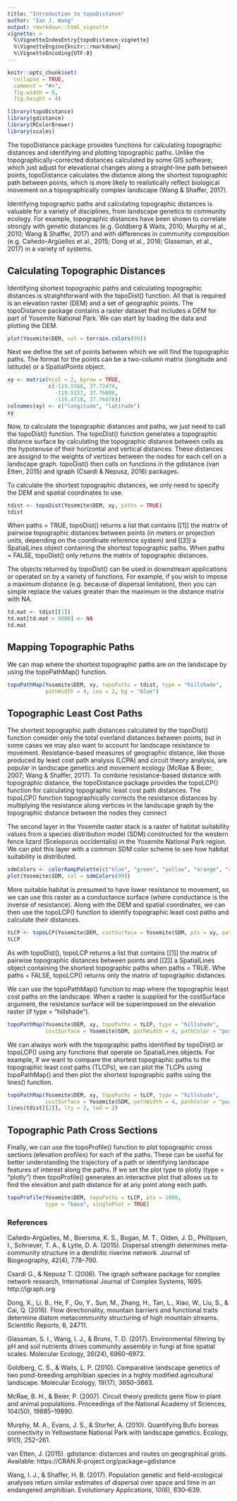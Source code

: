 ---
title: "Introduction to topoDistance"
author: "Ian J. Wang"
output: rmarkdown::html_vignette
vignette: >
  %\VignetteIndexEntry{topoDistance-vignette}
  %\VignetteEngine{knitr::rmarkdown}
  %\VignetteEncoding{UTF-8}
---

```{r, include = FALSE}
knitr::opts_chunk$set(
  collapse = TRUE,
  comment = "#>",
  fig.width = 6,
  fig.height = 4)

```

```{r setup, include = FALSE}
library(topoDistance)
library(gdistance)
library(RColorBrewer)
library(scales)
```

The topoDistance package provides functions for calculating topographic distances and identifying and plotting topographic paths.  Unlike the topographically-corrected distances calculated by some GIS software, which just adjust for elevational changes along a straight-line path between points, topoDistance calculates the distance along the shortest topographic path between points, which is more likely to realistically reflect biological movement on a topographically complex landscape (Wang & Shaffer, 2017).

Identifying topographic paths and calculating topographic distances is valuable for a variety of disciplines, from landscape genetics to community ecology.  For example, topographic distances have been shown to correlate strongly with genetic distances (e.g. Goldberg & Waits, 2010; Murphy et al., 2010; Wang & Shaffer, 2017) and with differences in community composition (e.g. Cañedo-Argüelles et al., 2015; Dong et al., 2016; Glassman, et al., 2017) in a variety of systems.  

## Calculating Topographic Distances
Identifying shortest topographic paths and calculating topographic distances is straightforward with the topoDist() function.  All that is required is an elevation raster (DEM) and a set of geographic points.  The topoDistance package contains a raster dataset that includes a DEM for part of Yosemite National Park.  We can start by loading the data and plotting the DEM.
```{r}
plot(Yosemite$DEM, col = terrain.colors(99))
```

Next we define the set of points between which we will find the topographic paths.  The format for the points can be a two-column matrix (longitude and latitude) or a SpatialPoints object.
```{r}
xy <- matrix(ncol = 2, byrow = TRUE,
             c(-119.5566, 37.72474,
               -119.5157, 37.76688,
               -119.4718, 37.76078))
colnames(xy) <- c("longitude", "latitude")
xy
```

Now, to calculate the topographic distances and paths, we just need to call the topoDist() function.  The topoDist() function generates a topographic distance surface by calculating the topographic distance between cells as the hypotenuse of their horizontal and vertical distances.  These distances are assignd to the weights of vertices between the nodes for each cell on a landscape graph.  topoDist() then calls on functions in the gdistance (van Etten, 2015) and igraph (Csardi & Nepusz, 2016) packages.

To calculate the shortest topographic distances, we only need to specify the DEM and spatial coordinates to use.
```{r}
tdist <- topoDist(Yosemite$DEM, xy, paths = TRUE)
tdist
```
When paths = TRUE, topoDist() returns a list that contains [[1]] the matrix of pairwise topographic distances between points (in meters or projection units, depending on the coordinate reference system) and [[2]] a SpatialLines object containing the shortest topographic paths.  When paths = FALSE, topoDist() only returns the matrix of topographic distances.

The objects returned by topoDist() can be used in downstream applications or operated on by a variety of functions.  For example, if you wish to impose a maximum distance (e.g. because of dispersal limitation), then you can simple replace the values greater than the maximum in the distance matrix with NA.  
```{r}
td.mat <- tdist[[1]]
td.mat[td.mat > 8000] <- NA
td.mat
```


## Mapping Topographic Paths
We can map where the shortest topographic paths are on the landscape by using the topoPathMap() function.
```{r}
topoPathMap(Yosemite$DEM, xy, topoPaths = tdist, type = "hillshade",
            pathWidth = 4, cex = 2, bg = "blue")
```

## Topographic Least Cost Paths
The shortest topographic path distances calculated by the topoDist() function consider only the total overland distances between points, but in some cases we may also want to account for landscape resistance to movement.  Resistance-based measures of geographic distance, like those produced by least cost path analysis (LCPA) and circuit theory analysis, are popular in landscape genetics and movement ecology (McRae & Beier, 2007; Wang & Shaffer, 2017).  To combine resistance-based distance with topographic distance, the topoDistance package provides the topoLCP() function for calculating topographic least cost path distances.  The topoLCP() function topographically corrects the resistance distances by multiplying the resistance along vertices in the landscape graph by the topographic distance between the nodes they connect  

The second layer in the Yosemite raster stack is a raster of habitat suitability values from a species distribution model (SDM) constructed for the western fence lizard (Sceloporus occidentalis) in the Yosemite National Park region.  We can plot this layer with a common SDM color scheme to see how habitat suitability is distributed.
```{r}
sdmColors <- colorRampPalette(c("blue", "green", "yellow", "orange", "red"), space = "rgb", interpolate = "linear")
plot(Yosemite$SDM, col = sdmColors(99))
```

More suitable habitat is presumed to have lower resistance to movement, so we can use this raster as a conductance surface (where conductance is the inverse of resistance).  Along with the DEM and spatial coordinates, we can then use the topoLCP() function to identify topographic least cost paths and calculate their distances.  
```{r}
tLCP <- topoLCP(Yosemite$DEM, costSurface = Yosemite$SDM, pts = xy, paths = TRUE)
tLCP
```
As with topoDist(), topoLCP returns a list that contains [[1]] the matrix of pairwise topographic distances between points and [[2]] a SpatialLines object containing the shortest topographic paths when paths = TRUE.  Whe paths = FALSE, topoLCP() returns only the matrix of topographic distances.

We can use the topoPathMap() function to map where the topographic least cost paths on the landscape.  When a raster is supplied for the costSurface argument, the resistance surface will be superimposed on the elevation raster (if type = "hillshade").
```{r}
topoPathMap(Yosemite$DEM, xy, topoPaths = tLCP, type = "hillshade",
            costSurface = Yosemite$SDM, pathWidth = 4, pathColor = "purple")
```

We can always work with the topographic paths identified by topoDist() or topoLCP() using any functions that operate on SpatialLines objects.  For example, if we want to compare the shortest topographic paths to the topographic least cost paths (TLCPs), we can plot the TLCPs using topoPathMap() and then plot the shortest topographic paths using the lines() function.
```{r}
topoPathMap(Yosemite$DEM, xy, topoPaths = tLCP, type = "hillshade",
            costSurface = Yosemite$SDM, pathWidth = 4, pathColor = "purple")
lines(tdist[[2]], lty = 2, lwd = 2)
```

## Topographic Path Cross Sections
Finally, we can use the topoProfile() function to plot topographic cross sections (elevation profiles) for each of the paths.  These can be useful for better understanding the trajectory of a path or identifying landscape features of interest along the paths.  If we set the plot type to plotly (type = "plotly") then topoProfile() generates an interactive plot that allows us to find the elevation and path distance for at any point along each path.
```{r, warning=FALSE}
topoProfile(Yosemite$DEM, topoPaths = tLCP, pts = 1000, 
            type = "base", singlePlot = TRUE)
```

### References
Cañedo‐Argüelles, M., Boersma, K. S., Bogan, M. T., Olden, J. D., Phillipsen, I., Schriever, T. A., & Lytle, D. A. (2015). Dispersal strength determines meta‐community structure in a dendritic riverine network. Journal of Biogeography, 42(4), 778–790. 

Csardi G., & Nepusz T. (2006). The igraph software package for complex network research, International Journal of Complex Systems, 1695. http://igraph.org

Dong, X., Li, B., He, F., Gu, Y., Sun, M., Zhang, H., Tan, L., Xiao, W., Liu, S., & Cai, Q. (2016). Flow directionality, mountain barriers and functional traits determine diatom metacommunity structuring of high mountain streams. Scientific Reports, 6, 24711. 

Glassman, S. I., Wang, I. J., & Bruns, T. D. (2017). Environmental filtering by pH and soil nutrients drives community assembly in fungi at fine spatial scales. Molecular Ecology, 26(24), 6960–6973. 

Goldberg, C. S., & Waits, L. P. (2010). Comparative landscape genetics of two pond-breeding amphibian species in a highly modified agricultural landscape. Molecular Ecology, 19(17), 3650–3663. 

McRae, B. H., & Beier, P. (2007). Circuit theory predicts gene flow in plant and animal populations. Proceedings of the National Academy of Sciences, 104(50), 19885–19890.

Murphy, M. A., Evans, J. S., & Storfer, A. (2010). Quantifying Bufo boreas connectivity in Yellowstone National Park with landscape genetics. Ecology, 91(1), 252–261. 

van Etten, J. (2015). gdistance: distances and routes on geographical grids. Available: https://CRAN.R-project.org/package=gdistance 

Wang, I. J., & Shaffer, H. B. (2017). Population genetic and field-ecological analyses return similar estimates of dispersal over space and time in an endangered amphibian. Evolutionary Applications, 10(6), 630–639. 

